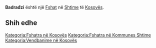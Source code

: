{{Fshat në Kosovës
 | Emri                = Badrađzi
| srp_N_name = Badrađzi
| srp_N_FULL_NAME_RO = Badrađzi
| srp_N_FULL_NAME_ND_RO = Badradzi
| srp_N_SORT_NAME_RG = BADRADZI
| srp_N_FULL_NAME_RG = Badrađzi
| srp_N_FULL_NAME_ND_RG = Badradzi

 | Emri (Rasa dhanore) = 
 | Figura              = 
 | Shteti              = Kosovo
 | Komuna              = Shtime
 | Kodi postar         = 
 | Sipërfaqja          = 

 | Popullsia           = 

 | Regj. i popullsisë  = 
 | Dend. e popullsisë  = 
 | Faqja zyrtare       = 
 <!--- Koordinatat ----> 
 | Gjerësia            = 42.463889
 | Gjatësia            = 21.001667
 | Lartësia            = 
}}
'''Badrađzi''' është një [[Fshat]] në [[Shtime]] të [[Kosovës]].

<!-- == Gjeografia == -->
<!-- == Historia == -->
<!-- == Demografia == -->
== Shih edhe ==
{{Komuna Shtime}}
{{Kosovo-Administrata-Cung}}

[[Kategoria:Fshatra në Kosovës]]
[[Kategoria:Fshatra në Kommunes Shtime]]
[[Kategoria:Vendbanime në Kosovës]]